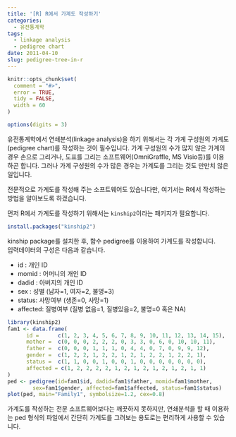 ```yaml
---
title: '[R] R에서 가계도 작성하기'
categories:
  - 유전통계학
tags:
  - linkage analysis
  - pedigree chart
date: 2011-04-10
slug: pedigree-tree-in-r
---
```


```r
knitr::opts_chunk$set(
  comment = "#>",
  error = TRUE,
  tidy = FALSE,
  width = 60
)

options(digits = 3)
```

유전통계학에서 연쇄분석(linkage analysis)을 하기 위해서는 각 가계 구성원의 가계도(pedigree chart)를 작성하는 것이 필수입니다. 가계 구성원의 수가 많지 않은 가계의 경우 손으로 그리거나, 도표를 그리는 소프트웨어(OmniGraffle, MS Visio등)를 이용하곤 합니다. 그러나 가계 구성원의 수가 많은 경우는 가계도를 그리는 것도 만만치 않은 일입니다.

전문적으로 가계도를 작성해 주는 소프트웨어도 있습니다만, 여기서는 R에서 작성하는 방법을 알아보도록 하겠습니다.  

  
먼저 R에서 가계도를 작성하기 위해서는 `kinship2`이라는 패키지가 필요합니다.

```r
install.packages("kinship2")
```

kinship package를 설치한 후, 함수 pedigree를 이용하여 가계도를 작성합니다.  
입력데이터의 구성은 다음과 같습니다.

*   id : 개인 ID
*   momid : 어머니의 개인 ID
*   dadid : 아버지의 개인 ID
*   sex : 성별 (남자=1, 여자=2, 불명=3)
*   status: 사망여부 (생존=0, 사망=1)
*   affected: 질병여부 (질병 없음=1, 질병있음=2, 불명=0 혹은 NA)

```r
library(kinship2)
fam1 <- data.frame(
      id =      c(1, 2, 3, 4, 5, 6, 7, 8, 9, 10, 11, 12, 13, 14, 15),
      mother =  c(0, 0, 0, 2, 2, 2, 0, 3, 3, 0, 6, 0, 10, 10, 11),
      father =  c(0, 0, 0, 1, 1, 1, 0, 4, 4, 0, 7, 0, 9, 9, 12),
      gender =  c(1, 2, 2, 1, 2, 2, 1, 2, 1, 2, 2, 1, 2, 2, 1),
      status =  c(1, 1, 0, 0, 1, 0, 0, 1, 0, 0, 0, 0, 0, 0, 0),
      affected = c(1, 2, 2, 2, 2, 1, 2, 1, 2, 1, 2, 1, 2, 1, 1)
)
ped <- pedigree(id=fam1$id, dadid=fam1$father, momid=fam1$mother,
        sex=fam1$gender, affected=fam1$affected, status=fam1$status)
plot(ped, main="Family1", symbolsize=1.2, cex=0.8)
```

가계도를 작성하는 전문 소프트웨어보다는 깨끗하지 못하지만, 연쇄분석을 할 때 이용하는 ped 형식의 파일에서 간단히 가계도를 그려보는 용도로는 편리하게 사용할 수 있습니다.